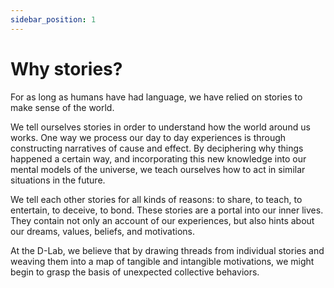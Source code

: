 ```yaml
---
sidebar_position: 1
---
```

# Why stories?
For as long as humans have had language, we have relied on stories to make sense of the world.

We tell ourselves stories in order to understand how the world around us works. One way we process our day to day experiences is through constructing narratives of cause and effect. By deciphering why things happened a certain way, and incorporating this new knowledge into our mental models of the universe, we teach ourselves how to act in similar situations in the future.

We tell each other stories for all kinds of reasons: to share, to teach, to entertain, to deceive, to bond. These stories are a portal into our inner lives. They contain not only an account of our experiences, but also hints about our dreams, values, beliefs, and motivations.

At the D-Lab, we believe that by drawing threads from individual stories and weaving them into a map of tangible and intangible motivations, we might begin to grasp the basis of unexpected collective behaviors.